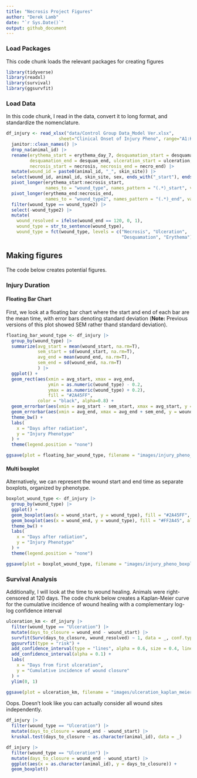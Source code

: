 ```yaml
---
title: "Necrosis Project Figures"
author: "Derek Lamb"
date: "`r Sys.Date()`"
output: github_document
---
```


### Load Packages
This code chunk loads the relevant packages for creating figures 
```r
library(tidyverse)
library(readxl)
library(survival)
library(ggsurvfit)
```

### Load Data
In this code chunk, I read in the data, convert it to long format, and standardize the nomenclature.
```r
df_injury <- read_xlsx("data/Control Group Data_Model Ver.xlsx",
                    sheet="Clinical Onset of Injury Pheno", range="A1:K36") |> 
  janitor::clean_names() |> 
  drop_na(animal_id) |> 
  rename(erythema_start = erythema_day_7, desquamation_start = desquamation, 
         desquamation_end = desquam_end, ulceration_start = ulceration, ulceration_end = ulc_end,
         necrosis_start = necrosis, necrosis_end = necro_end) |> 
  mutate(wound_id = paste0(animal_id, "_", skin_site)) |> 
  select(wound_id, animal_id, skin_site, sex, ends_with("_start"), ends_with("_end")) |> 
  pivot_longer(erythema_start:necrosis_start,
               names_to = "wound_type", names_pattern = "(.*)_start", values_to = "wound_start") |> 
  pivot_longer(erythema_end:necrosis_end,
               names_to = "wound_type2", names_pattern = "(.*)_end", values_to = "wound_end") |> 
  filter(wound_type == wound_type2) |> 
  select(-wound_type2) |> 
  mutate(
    wound_resolved = ifelse(wound_end == 120, 0, 1),
    wound_type = str_to_sentence(wound_type),
    wound_type = fct(wound_type, levels = c("Necrosis", "Ulceration", 
                                            "Desquamation", "Erythema")))
```


## Making figures
The code below creates potential figures.

### Injury Duration

#### Floating Bar Chart
First, we look at a floating bar chart where the start and end of each bar are the mean time, with error bars denoting standard deviation (**Note:** Previous versions of this plot showed SEM rather thand standard deviation).

```r
floating_bar_wound_type <- df_injury |> 
  group_by(wound_type) |> 
  summarize(avg_start = mean(wound_start, na.rm=T), 
            sem_start = sd(wound_start, na.rm=T),
            avg_end = mean(wound_end, na.rm=T),
            sem_end = sd(wound_end, na.rm=T)
            ) |> 
  ggplot() +
  geom_rect(aes(xmin = avg_start, xmax = avg_end, 
                ymin = as.numeric(wound_type) - 0.2, 
                ymax = as.numeric(wound_type) + 0.2),
                fill = "#2A45FF", 
            color = "black", alpha=0.8) +
  geom_errorbar(aes(xmin = avg_start - sem_start, xmax = avg_start, y = wound_type), width = 0.2)+
  geom_errorbar(aes(xmin = avg_end, xmax = avg_end + sem_end, y = wound_type), width = 0.2) +
  theme_bw() +
  labs(
    x = "Days after radiation",
    y = "Injury Phenotype"
  ) +
  theme(legend.position = "none")

ggsave(plot = floating_bar_wound_type, filename = "images/injury_pheno_floating_bar_start_and_end.png")
```


#### Multi boxplot
Alternatively, we can represent the wound start and end time as separate boxplots, organized by phenotype.

```r
boxplot_wound_type <- df_injury |> 
  group_by(wound_type) |> 
  ggplot() +
  geom_boxplot(aes(x = wound_start, y = wound_type), fill = "#2A45FF", alpha = 0.8) +
  geom_boxplot(aes(x = wound_end, y = wound_type), fill = "#FF2A45", alpha = 0.8) +
  theme_bw() +
  labs(
    x = "Days after radiation",
    y = "Injury Phenotype"
  ) +
  theme(legend.position = "none") 

ggsave(plot = boxplot_wound_type, filename = "images/injury_pheno_boxplot_start_and_end.png")
```


### Survival Analysis 
Additionally, I will look at the time to wound healing. Animals were right-censored at 120 days. The code chunk below creates a Kaplan-Meier curve for the cumulative incidence of wound healing with a complementary log-log confidence interval
```r
ulceration_km <- df_injury |> 
  filter(wound_type == "Ulceration") |> 
  mutate(days_to_closure = wound_end - wound_start) |> 
  survfit(Surv(days_to_closure, wound_resolved) ~ 1, data = _, conf.type = "log-log") |> 
  ggsurvfit(type = "risk") +
  add_confidence_interval(type = "lines", alpha = 0.6, size = 0.4, linetype = "dashed") +
  add_confidence_interval(alpha = 0.1) + 
  labs(
    x = "Days from first ulceration",
    y = "Cumulative incidence of wound closure"
  ) +
  ylim(0, 1)

ggsave(plot = ulceration_km, filename = "images/ulceration_kaplan_meier.png")
```


Oops. Doesn't look like you can actually consider all wound sites independently.
```r
df_injury |> 
  filter(wound_type == "Ulceration") |> 
  mutate(days_to_closure = wound_end - wound_start) |> 
  kruskal.test(days_to_closure ~ as.character(animal_id), data = _) 

df_injury |> 
  filter(wound_type == "Ulceration") |> 
  mutate(days_to_closure = wound_end - wound_start) |> 
  ggplot(aes(x = as.character(animal_id), y = days_to_closure)) +
  geom_boxplot()
```

